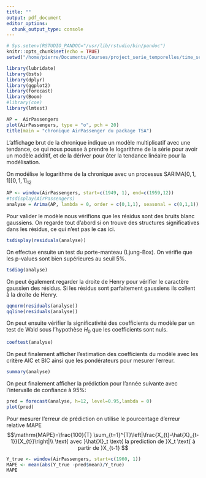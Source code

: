 ```yaml
---
title: ""
output: pdf_document
editor_options: 
  chunk_output_type: console
---
```


\pagenumbering{gobble} 

```r
# Sys.setenv(RSTUDIO_PANDOC="/usr/lib/rstudio/bin/pandoc")
knitr::opts_chunk$set(echo = TRUE)
setwd("/home/pierre/Documents/Courses/project_serie_temporelles/time_series_project/R_scripts/")
```

```r
library(lubridate)
library(bsts)
library(dplyr)
library(ggplot2)
library(forecast)
library(Boom)
#library(coe)
library(lmtest)
```


```r
AP =  AirPassengers
plot(AirPassengers, type = "o", pch = 20)
title(main = "chronique AirPassenger du package TSA")
```

L'affichage brut de la chronique indique un modèle multiplicatif avec une tendance, ce qui nous pousse à prendre le logarithme de la série pour avoir un modèle additif, et de la dériver pour ôter la tendance linéaire pour la modélisation.

On modélise le logarithme de la chronique avec un processus SARIMA$[0,1,1][0,1,1]_{12}$

```r
AP <- window(AirPassengers, start=c(1949, 1), end=c(1959,12))
#tsdisplay(AirPassengers)   
analyse = Arima(AP, lambda = 0, order = c(0,1,1), seasonal = c(0,1,1))
```

Pour valider le modèle nous vérifions que les résidus sont des bruits blanc gaussiens.
On regarde tout d'abord si on trouve des structures significatives dans les résidus, ce qui n'est pas le cas ici.

```r
tsdisplay(residuals(analyse))
```

On effectue ensuite un test du porte-manteau (Ljung-Box). On vérifie que les p-values sont bien supérieures au seuil 5\%.

```r
tsdiag(analyse)
```

On peut également regarder la droite de Henry pour vérifier le caractère gaussien des résidus. Si les résidus sont parfaitement gaussiens ils collent à la droite de Henry.

```r
qqnorm(residuals(analyse))
qqline(residuals(analyse))
```

On peut ensuite vérifier la significativité des coefficients du modèle par un test de Wald sous l'hypothèse $H_0$ que les coefficients sont nuls.

```r
coeftest(analyse)
```

On peut finalement afficher l'estimation des coefficients du modèle avec les critère AIC et BIC ainsi que les pondérateurs pour mesurer l'erreur.

```r
summary(analyse)
```

On peut finalement afficher la prédiction pour l'année suivante avec l'intervalle de confiance à 95\%:

```r
pred = forecast(analyse, h=12, level=0.95,lambda = 0)
plot(pred)
```

Pour mesurer l'erreur de prédiction on utilise le pourcentage d'erreur relative $\mathrm{MAPE}$
$$\mathrm{MAPE}=\frac{100}{T} \sum_{t=1}^{T}\left|\frac{X_{t}-\hat{X}_{t-1}}{X_{t}}\right|\\ \text{ avec }\hat{X}_t \text{ la prediction de }X_t \text{ à partir de }X_{t-1} $$
```r
Y_true <- window(AirPassengers, start=c(1960, 1))
MAPE <- mean(abs(Y_true -pred$mean)/Y_true)
MAPE
```

